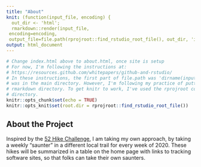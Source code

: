 ```yaml
---
title: "About"
knit: (function(input_file, encoding) {
  out_dir <- 'html';
  rmarkdown::render(input_file,
 encoding=encoding,
 output_file=file.path(rprojroot::find_rstudio_root_file(), out_dir, 'index.html'))})
output: html_document
---
```


```r
# Change index.html above to about.html, once site is setup
# For now, I'm following the instructions at:
# https://resources.github.com/whitepapers/github-and-rstudio/
# In these instructions, the first part of file.path was 'dirname(input_file)' assuming the file
# was in the main directory. However, I'm following my practice of putting .Rmd files in the 
# rmarkdown directory. To get knitr to work, I've used the rprojroot command to redirect to main
# directory.  
knitr::opts_chunk$set(echo = TRUE)
knitr::opts_knit$set(root.dir = rprojroot::find_rstudio_root_file())
```


## About the Project

Inspired by the [52 Hike Challenge](https://www.52hikechallenge.com/), I am taking my own approach, by taking a weekly "saunter" in a different local trail for every week of 2020. These hikes will be summarized in a table on the home page with links to tracking software sites, so that folks can take their own saunters.   
